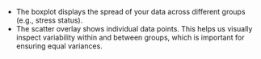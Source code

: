   - The boxplot displays the spread of your data across different groups (e.g., stress status).
  - The scatter overlay shows individual data points. This helps us visually inspect variability within and between groups, which is important for ensuring equal variances.

